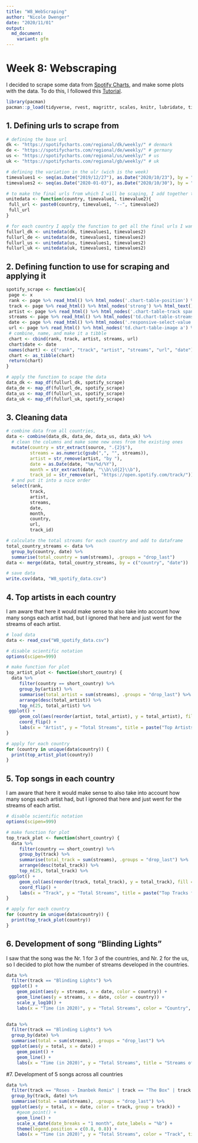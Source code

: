 ```yaml
---
title: "W8_WebScraping"
author: "Nicole Dwenger"
date: "2020/11/01"
output:   
  md_document:
    variant: gfm
---
```


# Week 8: Webscraping 
I decided to scrape some data from [Spotify Charts](https://spotifycharts.com/), and make some plots with the data. To do this, I followed this [Tutorial](https://datacritics.com/2018/03/20/scrape-it-yourself-spotify-charts/).

```r
library(pacman)
pacman::p_load(tidyverse, rvest, magrittr, scales, knitr, lubridate, tibble, gdata)
```

## 1. Defining urls to scrape from
```r

# defining the base url
dk <- "https://spotifycharts.com/regional/dk/weekly/" # denmark
de <- "https://spotifycharts.com/regional/de/weekly/" # germany
us <- "https://spotifycharts.com/regional/us/weekly/" # us
uk <- "https://spotifycharts.com/regional/gb/weekly/" # uk

# defining the variation in the ulr (wich is the week)
timevalues1 <- seq(as.Date("2019/12/27"), as.Date("2020/10/23"), by = "week")
timevalues2 <- seq(as.Date("2020-01-03"), as.Date("2020/10/30"), by = "week")

# to make the final urls from which I will be scaping, I add together the base + variation 
unitedata <- function(country, timevalue1, timevalue2){
 full_url <- paste0(country, timevalue1, "--", timevalue2)
 full_url
}

# for each country I apply the function to get all the final urls I want to scrape from
fullurl_dk <- unitedata(dk, timevalues1, timevalues2)
fullurl_de <- unitedata(de, timevalues1, timevalues2)
fullurl_us <- unitedata(us, timevalues1, timevalues2)
fullurl_uk <- unitedata(uk, timevalues1, timevalues2)

```

## 2. Defining function to use for scraping and applying it 
```r

spotify_scrape <- function(x){
 page <- x
 rank <- page %>% read_html() %>% html_nodes('.chart-table-position') %>% html_text() %>% as.data.frame()
 track <- page %>% read_html() %>% html_nodes('strong') %>% html_text() %>% as.data.frame()
 artist <- page %>% read_html() %>% html_nodes('.chart-table-track span') %>% html_text() %>% as.data.frame()
 streams <- page %>% read_html() %>% html_nodes('td.chart-table-streams') %>% html_text() %>% as.data.frame()
 date <- page %>% read_html() %>% html_nodes('.responsive-select-value') %>% html_text() %>% .[3] 
 url <- page %>% read_html() %>% html_nodes('td.chart-table-image a') %>% html_attr('href')
 # combine, name, and make it a tibble
 chart <- cbind(rank, track, artist, streams, url)
 chart$date <- date
 names(chart) <- c("rank", "track", "artist", "streams", "url", "date")
 chart <- as_tibble(chart)
 return(chart)
}

# apply the function to scape the data
data_dk <- map_df(fullurl_dk, spotify_scrape)
data_de <- map_df(fullurl_de, spotify_scrape)
data_us <- map_df(fullurl_us, spotify_scrape)
data_uk <- map_df(fullurl_uk, spotify_scrape)
```

## 3. Cleaning data
```r

# combine data from all countries, 
data <- combine(data_dk, data_de, data_us, data_uk) %>%
  # clean the columns and make some new ones from the existing ones
  mutate(country = str_extract(source, ".{2}$"),
         streams = as.numeric(gsub(",", "", streams)),
         artist = str_remove(artist, "by "),
         date = as.Date(date, "%m/%d/%Y"),
         month = str_extract(date, "\\b\\d{2}\\b"),
         track_id = str_remove(url, "https://open.spotify.com/track/")) %>%
  # and put it into a nice order
  select(rank,  
         track,
         artist,
         streams,
         date,
         month,
         country,
         url,
         track_id)

# calculate the total streams for each country and add to dataframe
total_country_streams <- data %>%
  group_by(country, date) %>%
  summarise(total_country = sum(streams), .groups = "drop_last")
data <- merge(data, total_country_streams, by = c("country", "date"))

# save data
write.csv(data, "W8_spotify_data.csv")

```

## 4. Top artists in each country
I am aware that here it would make sense to also take into account how many songs each artist had, but I ignored that here and just went for the streams of each artist. 
```r

# load data
data <- read_csv("W8_spotify_data.csv")

# disable scientific notation
options(scipen=999)

# make function for plot
top_artist_plot <- function(short_country) {
  data %>% 
     filter(country == short_country) %>%
     group_by(artist) %>% 
     summarise(total_artist = sum(streams), .groups = "drop_last") %>% 
     arrange(desc(total_artist)) %>%
     top_n(25, total_artist) %>%
 ggplot() +
     geom_col(aes(reorder(artist, total_artist), y = total_artist), fill = "lightblue3") +
     coord_flip() +
     labs(x = "Artist", y = "Total Streams", title = paste("Top Artists for Country:", short_country))
}

# apply for each country
for (country in unique(data$country)) {
  print(top_artist_plot(country))
}


```

## 5. Top songs in each country
I am aware that here it would make sense to also take into account how many songs each artist had, but I ignored that here and just went for the streams of each artist. 
```r

# disable scientific notation
options(scipen=999)

# make function for plot
top_track_plot <- function(short_country) {
  data %>% 
     filter(country == short_country) %>%
     group_by(track) %>% 
     summarise(total_track = sum(streams), .groups = "drop_last") %>% 
     arrange(desc(total_track)) %>%
     top_n(25, total_track) %>%
 ggplot() +
     geom_col(aes(reorder(track, total_track), y = total_track), fill = "lightcoral") +
     coord_flip() +
     labs(x = "Track", y = "Total Streams", title = paste("Top Tracks for Country:", short_country))
}

# apply for each country
for (country in unique(data$country)) {
  print(top_track_plot(country))
}


```

## 6. Development of song "Blinding Lights" 
I saw that the song was the Nr. 1 for 3 of the countries, and Nr. 2 for the us, so I decided to plot how the number of streams developed in the countries. 
```r
data %>%
  filter(track == "Blinding Lights") %>%
  ggplot() +
    geom_point(aes(y = streams, x = date, color = country)) +
    geom_line(aes(y = streams, x = date, color = country)) +
    scale_y_log10() +
    labs(x = "Time (in 2020)", y = "Total Streams", color = "Country", title = "Streams of 'Blindings Lights'")
    

data %>%
  filter(track == "Blinding Lights") %>%
  group_by(date) %>% 
  summarise(total = sum(streams), .groups = "drop_last") %>% 
  ggplot(aes(y = total, x = date)) +
    geom_point() +
    geom_line() +
    labs(x = "Time (in 2020)", y = "Total Streams", title = "Streams of 'Blindings Lights' across countries")


```

#7. Development of 5 songs across all countries
```r

data %>%
  filter(track == "Roses - Imanbek Remix" | track == "The Box" | track == "Blinding Lights" | track == "ROCKSTAR (feat. Roddy Ricch)" | track == "Dance Monkey") %>%
  group_by(track, date) %>% 
  summarise(total = sum(streams), .groups = "drop_last") %>%
  ggplot(aes(y = total, x = date, color = track, group = track)) +
    #geom_point() +
    geom_line() +
    scale_x_date(date_breaks = "1 month", date_labels = "%b") +
    theme(legend.position = c(0.8, 0.8)) +
    labs(x = "Time (in 2020)", y = "Total Streams", color = "Track", title = "Streams of 5 Top Tracks across countries")

```


